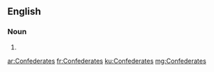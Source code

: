 ==English==

===Noun===
{{head|en|plural}}

# {{plural of|Confederate|lang=en}}

[[ar:Confederates]]
[[fr:Confederates]]
[[ku:Confederates]]
[[mg:Confederates]]